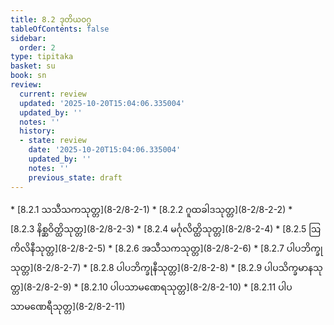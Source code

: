 ```yaml
---
title: 8.2 ဒုတိယဝဂ္ဂ
tableOfContents: false
sidebar:
  order: 2
type: tipitaka
basket: su
book: sn
review:
  current: review
  updated: '2025-10-20T15:04:06.335004'
  updated_by: ''
  notes: ''
  history:
  - state: review
    date: '2025-10-20T15:04:06.335004'
    updated_by: ''
    notes: ''
    previous_state: draft
---
```



<DynamicBreadcrumb />


<ReviewStatus review={frontmatter.review} showDetails={true} />

<HypothesisAnnotation frontmatter={frontmatter} />



<TableOfContents book="sn" section="8.2">
* [8.2.1 သသီသကသုတ္တ](8-2/8-2-1)
* [8.2.2 ဂူထခါဒသုတ္တ](8-2/8-2-2)
* [8.2.3 နိစ္ဆဝိတ္ထိသုတ္တ](8-2/8-2-3)
* [8.2.4 မင်္ဂုလိတ္ထိသုတ္တ](8-2/8-2-4)
* [8.2.5 ဩကိလိနီသုတ္တ](8-2/8-2-5)
* [8.2.6 အသီသကသုတ္တ](8-2/8-2-6)
* [8.2.7 ပါပဘိက္ခုသုတ္တ](8-2/8-2-7)
* [8.2.8 ပါပဘိက္ခုနီသုတ္တ](8-2/8-2-8)
* [8.2.9 ပါပသိက္ခမာနသုတ္တ](8-2/8-2-9)
* [8.2.10 ပါပသာမဏေရသုတ္တ](8-2/8-2-10)
* [8.2.11 ပါပသာမဏေရီသုတ္တ](8-2/8-2-11)
</TableOfContents>